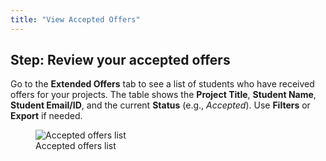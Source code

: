 ```yaml
---
title: "View Accepted Offers"
---
```


## Step: Review your accepted offers

Go to the **Extended Offers** tab to see a list of students who have received offers for your projects. The table shows the **Project Title**, **Student Name**, **Student Email/ID**, and the current **Status** (e.g., *Accepted*). Use **Filters** or **Export** if needed.

![Accepted offers list](/assets/listoffers.png)
